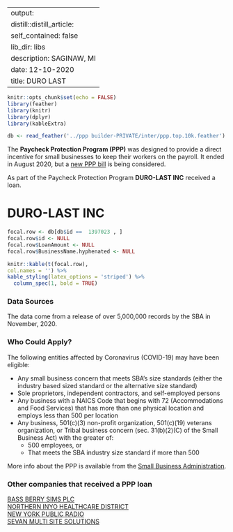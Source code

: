 
---
output:
  distill::distill_article:
    self_contained: false
    lib_dir: libs
description: SAGINAW, MI 
date: 12-10-2020
title: DURO LAST 
---




```r
knitr::opts_chunk$set(echo = FALSE)
library(feather)
library(knitr)
library(dplyr)
library(kableExtra)

db <- read_feather('../ppp builder-PRIVATE/inter/ppp.top.10k.feather')

```



The **Paycheck Protection Program (PPP)** was designed to provide a direct incentive for small businesses to keep their workers on the payroll. It ended in August 2020, but a [new PPP bill](https://thehill.com/policy/finance/529092-bipartisan-support-for-new-ppp-loans-gains-momentum-in-congress) is being considered.

As part of the Paycheck Protection Program **DURO-LAST INC** received a loan.


# DURO-LAST INC 

```r
focal.row <- db[db$id ==  1397023 , ]
focal.row$id <- NULL
focal.row$LoanAmount <- NULL
focal.row$BusinessName.hyphenated <- NULL

knitr::kable(t(focal.row), 
col.names = '') %>%
kable_styling(latex_options = 'striped') %>%
  column_spec(1, bold = TRUE)


```

### Data Sources

The data come from a release of over 5,000,000 records by the SBA in November, 2020.


### Who Could Apply?

The following entities affected by Coronavirus (COVID-19) may have been eligible:

+ Any small business concern that meets SBA’s size standards (either the industry based sized standard or the alternative size standard)
+ Sole proprietors, independent contractors, and self-employed persons
+ Any business with a NAICS Code that begins with 72 (Accommodations and Food Services) that has more than one physical location and employs less than 500 per location
+ Any business, 501(c)(3) non-profit organization, 501(c)(19) veterans organization, or Tribal business concern (sec. 31(b)(2)(C) of the Small Business Act) with the greater of:
  + 500 employees, or 
  + That meets the SBA industry size standard if more than 500


More info about the PPP is available from the [Small Business Administration](https://www.sba.gov/funding-programs/loans/coronavirus-relief-options/paycheck-protection-program).

 
### Other companies that received a PPP loan 
   
 [BASS BERRY SIMS PLC](/Paycheck-Protection-Program/479739-BASS-BERRY-SIMS-PLC) <br> [NORTHERN INYO HEALTHCARE DISTRICT](/Paycheck-Protection-Program/3387873-NORTHERN-INYO-HEALTHCARE-DISTRICT) <br> [NEW YORK PUBLIC RADIO](/Paycheck-Protection-Program/3335777-NEW-YORK-PUBLIC-RADIO) <br> [SEVAN MULTI SITE SOLUTIONS](/Paycheck-Protection-Program/4164310-SEVAN-MULTI-SITE-SOLUTIONS) <br>